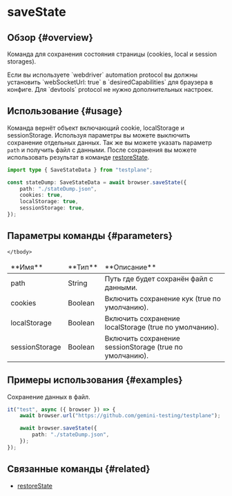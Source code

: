 
# saveState

## Обзор {#overview}

Команда для сохранения состояния страницы (cookies, local и session storages).

<Admonition type="warning">
    Если вы используете `webdriver` automation protocol вы должны установить `webSocketUrl: true` в
    `desiredCapabilities` для браузера в конфиге. Для `devtools` protocol не нужно дополнительных
    настроек.
</Admonition>

## Использование {#usage}

Команда вернёт объект включающий cookie, localStorage и sessionStorage.
Используя параметры вы можете выключить сохранение отдельных данных.
Так же вы можете указать параметр `path` и получить файл с данными.
После сохранения вы можете использовать результат в команде [restoreState](../restoreState).

```typescript
import type { SaveStateData } from "testplane";

const stateDump: SaveStateData = await browser.saveState({
    path: "./stateDump.json",
    cookies: true,
    localStorage: true,
    sessionStorage: true,
});
```

## Параметры команды {#parameters}

<table>
    <thead>
    <tr><td>**Имя**</td><td>**Тип**</td><td>**Описание**</td></tr>
    </thead>
    <tbody>
    <tr><td>path</td><td>String</td><td>Путь где будет сохранён файл с данными.</td></tr>
    <tr><td>cookies</td><td>Boolean</td><td>Включить сохранение кук (true по умолчанию).</td></tr>
    <tr><td>localStorage</td><td>Boolean</td><td>Включить сохранение localStorage (true по умолчанию).</td></tr>
    <tr><td>sessionStorage</td><td>Boolean</td><td>Включить сохранение sessionStorage (true по умолчанию).</td></tr>

    </tbody>

</table>

## Примеры использования {#examples}

Сохранение данных в файл.

```typescript
it("test", async ({ browser }) => {
    await browser.url("https://github.com/gemini-testing/testplane");

    await browser.saveState({
        path: "./stateDump.json",
    });
});
```

## Связанные команды {#related}

-   [restoreState](../restoreState)
